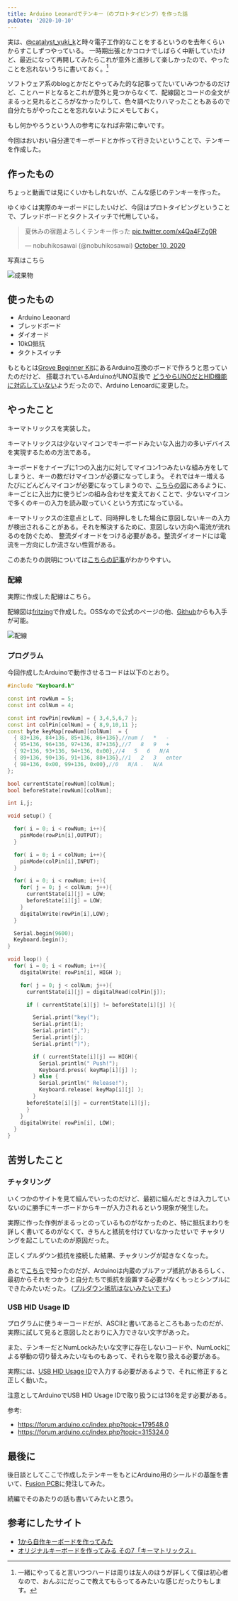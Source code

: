 ```yaml
---
title: Arduino Leonardでテンキー（のプロトタイピング）を作った話
pubDate: '2020-10-10'
---
```



実は、[@catalyst_yuki_k](https://twitter.com/catalyst_yuki_k)と時々電子工作的なことをするというのを去年くらいからすこしずつやっている。
一時期出張とかコロナでしばらく中断していたけど、最近になって再開してみたらこれが意外と進捗して楽しかったので、やったことを忘れないうちに書いておく。[^1]

ソフトウェア系のblogとかだとやってみた的な記事ってたいていみつかるのだけど、ことハードとなるとこれが意外と見つからなくて、配線図とコードの全文が
まるっと見れるところがなかったりして、色々調べたりハマったこともあるので自分たちがやったことを忘れないようにメモしておく。

もし何かやろうという人の参考になれば非常に幸いです。

今回はおいおい自分達でキーボードとか作って行きたいということで、テンキーを作成した。

## 作ったもの

ちょっと動画では見にくいかもしれないが、こんな感じのテンキーを作った。

ゆくゆくは実際のキーボードにしたいけど、今回はプロトタイピングということで、ブレッドボードとタクトスイッチで代用している。

<blockquote class="twitter-tweet"><p lang="ja" dir="ltr">夏休みの宿題よろしくテンキー作った <a href="https://t.co/x4Qa4FZg0R">pic.twitter.com/x4Qa4FZg0R</a></p>&mdash; nobuhikosawai (@nobuhikosawai) <a href="https://twitter.com/nobuhikosawai/status/1314942823603400704?ref_src=twsrc%5Etfw">October 10, 2020</a></blockquote> <script async src="https://platform.twitter.com/widgets.js" charset="utf-8"></script>

写真はこちら

<img src={sample} alt="成果物" />

## 使ったもの

- Arduino Leaonard
- ブレッドボード
- ダイオード
- 10kΩ抵抗
- タクトスイッチ

もともとは[Grove Beginner Kit](https://www.switch-science.com/catalog/6361/)にあるArduino互換のボードで作ろうと思っていたのだけど、
搭載されているArduinoがUNO互換で [どうやらUNOだとHID機能に対応していない](https://qiita.com/MergeCells/items/17bdc1c1fb35949195b5#マイコンボードを選ぶ際の注意点)ようだったので、Arduino Lenoardに変更した。

## やったこと

キーマトリックスを実装した。

キーマトリックスは少ないマイコンでキーボードみたいな入出力の多いデバイスを実現するための方法である。

キーボードをナイーブに1つの入出力に対してマイコン1つみたいな組み方をしてしまうと、キーの数だけマイコンが必要になってしまう。
それではキー増えるたびにどんどんマイコンが必要になってしまうので、[こちらの図](https://synapse.kyoto/lib/ResKeypad/page001.html#index1)にあるように、キーごとに入出力に使うピンの組み合わせを変えておくことで、少ないマイコンで多くのキーの入力を読み取っていくという方式になっている。

キーマトリックスの注意点として、同時押しをした場合に意図しないキーの入力が検出されることがある。それを解決するために、意図しない方向へ電流が流れるのを防ぐため、
整流ダイオードをつける必要がある。整流ダイオードには電流を一方向にしか流さない性質がある。

このあたりの説明については[こちらの記事](https://romly.com/archives/2017/10/arduino_key_matrix.html)がわかりやすい。

### 配線

実際に作成した配線はこちら。

配線図は[fritzing](https://fritzing.org)で作成した。OSSなので公式のページの他、[Github](https://github.com/fritzing/fritzing-app)からも入手が可能。

<img src={fritzing} alt="配線" />

### プログラム

今回作成したArduinoで動作させるコードは以下のとおり。

```cpp
#include "Keyboard.h"

const int rowNum = 5;
const int colNum = 4;

const int rowPin[rowNum] = { 3,4,5,6,7 };
const int colPin[colNum] = { 8,9,10,11 };
const byte keyMap[rowNum][colNum]  = {
  { 83+136, 84+136, 85+136, 86+136},//num /   *   -
  { 95+136, 96+136, 97+136, 87+136},//7   8   9   +
  { 92+136, 93+136, 94+136, 0x00},//4   5   6   N/A
  { 89+136, 90+136, 91+136, 88+136},//1   2   3   enter
  { 98+136, 0x00, 99+136, 0x00},//0   N/A .   N/A
};

bool currentState[rowNum][colNum];
bool beforeState[rowNum][colNum];

int i,j;

void setup() {

  for( i = 0; i < rowNum; i++){
    pinMode(rowPin[i],OUTPUT);
  }

  for( i = 0; i < colNum; i++){
    pinMode(colPin[i],INPUT);
  }

  for( i = 0; i < rowNum; i++){
    for( j = 0; j < colNum; j++){
      currentState[i][j] = LOW;
      beforeState[i][j] = LOW;
    }
    digitalWrite(rowPin[i],LOW);
  }

  Serial.begin(9600);
  Keyboard.begin();
}

void loop() {
  for( i = 0; i < rowNum; i++){
    digitalWrite( rowPin[i], HIGH );

    for( j = 0; j < colNum; j++){
      currentState[i][j] = digitalRead(colPin[j]);

      if ( currentState[i][j] != beforeState[i][j] ){

        Serial.print("key(");
        Serial.print(i);
        Serial.print(",");
        Serial.print(j);
        Serial.print(")");

        if ( currentState[i][j] == HIGH){
          Serial.println(" Push!");
          Keyboard.press( keyMap[i][j] );
        } else {
          Serial.println(" Release!");
          Keyboard.release( keyMap[i][j] );
        }
      beforeState[i][j] = currentState[i][j];
      }
    }
    digitalWrite( rowPin[i], LOW);
  }
}
```

## 苦労したこと
### チャタリング

いくつかのサイトを見て組んでいったのだけど、最初に組んだときは入力していないのに勝手にキーボードからキーが入力されるという現象が発生した。

実際に作った作例がまるっとのっているものがなかったのと、特に抵抗まわりを詳しく書いてるのがなくて、きちんと抵抗を付けていなかったせいで
チャタリングを起こしていたのが原因だった。

正しくプルダウン抵抗を接続した結果、チャタリングが起きなくなった。

あとで[こちら](http://eucalyn.hatenadiary.jp/entry/original-keyboard-08)で知ったのだが、Arduinoは内蔵のプルアップ抵抗があるらしく、最初からそれをつかうと自分たちで抵抗を設置する必要がなくもっとシンプルにできたみたいだった。
([プルダウン抵抗はないみたいです。](https://github.com/esp8266/Arduino/issues/478))

### USB HID Usage ID

プログラムに使うキーコードだが、ASCIIと書いてあるところもあったのだが、実際に試して見ると意図したとおりに入力できない文字があった。

また、テンキーだとNumLockみたいな文字に存在しないコードや、NumLockによる挙動の切り替えみたいなものもあって、それらを取り扱える必要がある。

実際には、[USB HID Usage ID](https://bsakatu.net/doc/usb-hid-to-scancode)で入力する必要があるようで、それに修正すると正しく動いた。

注意としてArduinoでUSB HID Usage IDで取り扱うには136を足す必要がある。

参考:
- https://forum.arduino.cc/index.php?topic=179548.0
- https://forum.arduino.cc/index.php?topic=315324.0

## 最後に

後日談としてここで作成したテンキーをもとにArduino用のシールドの基盤を書いて、[Fusion PCB](https://www.fusionpcb.jp/fusion_pcb.html)に発注してみた。

続編でそのあたりの話も書いてみたいと思う。

## 参考にしたサイト
- [1から自作キーボードを作ってみた](https://qiita.com/kamaboko123/items/c32ad91434ffc7f4ff8d)
- [オリジナルキーボードを作ってみる その7「キーマトリックス」](http://eucalyn.hatenadiary.jp/entry/original-keyboard-07)


[^1]: 一緒にやってると言いつつハードは周りは友人のほうが詳しくて僕は初心者なので、おんぶにだっこで教えてもらってるみたいな感じだったりもします。
